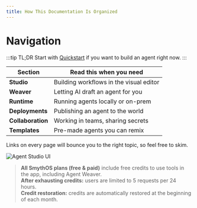 ```yaml
---
title: How This Documentation Is Organized
---
```


# Navigation

:::tip TL;DR
Start with [Quickstart](./quickstart.mdx) if you want to build an agent right now.
:::

| Section           | Read this when you need                 |
| ----------------- | --------------------------------------- |
| **Studio** 		| Building workflows in the visual editor |
| **Weaver**  		| Letting AI draft an agent for you       |
| **Runtime**		| Running agents locally or on-prem       |
| **Deployments**   | Publishing an agent to the world        |
| **Collaboration** | Working in teams, sharing secrets       |
| **Templates**     | Pre-made agents you can remix           |

Links on every page will bounce you to the right topic, so feel free to skim.

![Agent Studio UI](/img/smythos-500px.png)

> **All SmythOS plans (free & paid)** include free credits to use tools in the app, including Agent Weaver.  
> **After exhausting credits:** users are limited to 5 requests per 24 hours.  
> **Credit restoration:** credits are automatically restored at the beginning of each month.